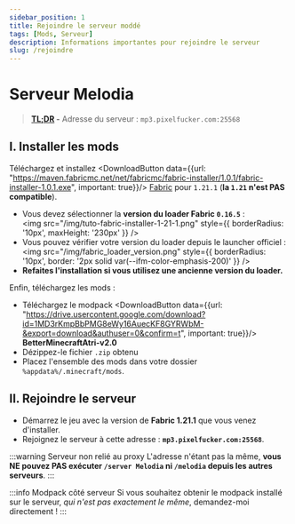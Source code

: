 ```yaml
---
sidebar_position: 1
title: Rejoindre le serveur moddé
tags: [Mods, Serveur]
description: Informations importantes pour rejoindre le serveur
slug: /rejoindre
---
```



# Serveur Melodia

> **[TL;DR](#ii-rejoindre-le-serveur) -** Adresse du serveur : `mp3.pixelfucker.com:25568`

## I. Installer les mods

Téléchargez et installez <DownloadButton data={{url: "https://maven.fabricmc.net/net/fabricmc/fabric-installer/1.0.1/fabric-installer-1.0.1.exe", important: true}}/> [Fabric](https://fabricmc.net/use/installer/)
pour `1.21.1` (**la `1.21` n'est PAS compatible**).
* Vous devez sélectionner la **version du loader Fabric `0.16.5`** :<br/>
  <img src="/img/tuto-fabric-installer-1-21-1.png" style={{ borderRadius: '10px', maxHeight: '230px' }} />
* Vous pouvez vérifier votre version du loader depuis le launcher officiel :<br/>
  <img src="/img/fabric_loader_version.png" style={{ borderRadius: '10px', border: '2px solid var(--ifm-color-emphasis-200)' }} />
* **Refaites l'installation si vous utilisez une ancienne version du loader.**

Enfin, téléchargez les mods :
* Téléchargez le modpack <DownloadButton data={{url: "https://drive.usercontent.google.com/download?id=1MD3rKmpBbPMG8eWy16AuecKF8GYRWbM-&export=download&authuser=0&confirm=t", important: true}}/> **BetterMinecraftAtri-v2.0**
* Dézippez-le fichier `.zip` obtenu
* Placez l'ensemble des mods dans votre dossier `%appdata%/.minecraft/mods`.

## II. Rejoindre le serveur

* Démarrez le jeu avec la version de **Fabric 1.21.1** que vous venez d'installer.
* Rejoignez le serveur à cette adresse : **`mp3.pixelfucker.com:25568`**.

:::warning Serveur non relié au proxy
L'adresse n'étant pas la même, **vous NE pouvez PAS exécuter `/server Melodia` ni `/melodia` depuis les autres serveurs**.
:::

:::info Modpack côté serveur
Si vous souhaitez obtenir le modpack installé sur le serveur, _qui n'est pas exactement le même_, demandez-moi directement !
:::